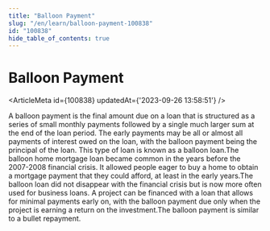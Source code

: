 ```yaml
---
title: "Balloon Payment"
slug: "/en/learn/balloon-payment-100838"
id: "100838"
hide_table_of_contents: true
---
```



# Balloon Payment

<ArticleMeta id={100838} updatedAt={'2023-09-26 13:58:51'} />
<div className='border-solid border-b border-t-0 my-4 border-[var(--ifm-color-gray-300)]' />

A balloon payment is the final amount due on a loan that is structured as a series of small monthly payments followed by a single much larger sum at the end of the loan period. The early payments may be all or almost all payments of interest owed on the loan, with the balloon payment being the principal of the loan. This type of loan is known as a balloon loan.The balloon home mortgage loan became common in the years before the 2007-2008 financial crisis. It allowed people eager to buy a home to obtain a mortgage payment that they could afford, at least in the early years.The balloon loan did not disappear with the financial crisis but is now more often used for business loans. A project can be financed with a loan that allows for minimal payments early on, with the balloon payment due only when the project is earning a return on the investment.The balloon payment is similar to a bullet repayment.
